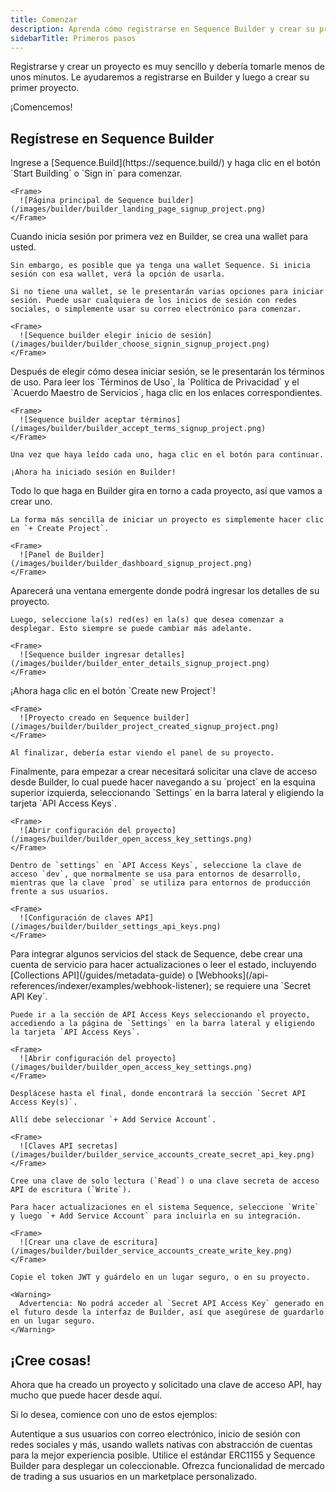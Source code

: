 ```yaml
---
title: Comenzar
description: Aprenda cómo registrarse en Sequence Builder y crear su primer proyecto en solo unos minutos.
sidebarTitle: Primeros pasos
---
```


Registrarse y crear un proyecto es muy sencillo y debería tomarle menos de unos minutos. Le ayudaremos a registrarse en Builder y luego a crear su primer proyecto.

¡Comencemos!

## Regístrese en Sequence Builder

<Steps>
  <Step title="Vaya a sequence.build">
    Ingrese a [Sequence.Build](https://sequence.build/) y haga clic en el botón `Start Building` o `Sign in` para comenzar.

    <Frame>
      ![Página principal de Sequence builder](/images/builder/builder_landing_page_signup_project.png)
    </Frame>
  </Step>

  <Step title="Elija un método de inicio de sesión">
    Cuando inicia sesión por primera vez en Builder, se crea una wallet para usted.

    Sin embargo, es posible que ya tenga una wallet Sequence. Si inicia sesión con esa wallet, verá la opción de usarla.

    Si no tiene una wallet, se le presentarán varias opciones para iniciar sesión. Puede usar cualquiera de los inicios de sesión con redes sociales, o simplemente usar su correo electrónico para comenzar.

    <Frame>
      ![Sequence builder elegir inicio de sesión](/images/builder/builder_choose_signin_signup_project.png)
    </Frame>
  </Step>

  <Step title="Inicie sesión en sequence.build">
    Después de elegir cómo desea iniciar sesión, se le presentarán los términos de uso. Para leer los `Términos de Uso`, la `Política de Privacidad` y el `Acuerdo Maestro de Servicios`, haga clic en los enlaces correspondientes.

    <Frame>
      ![Sequence builder aceptar términos](/images/builder/builder_accept_terms_signup_project.png)
    </Frame>

    Una vez que haya leído cada uno, haga clic en el botón para continuar.

    ¡Ahora ha iniciado sesión en Builder!
  </Step>

  <Step title="Crear un proyecto">
    Todo lo que haga en Builder gira en torno a cada proyecto, así que vamos a crear uno.

    La forma más sencilla de iniciar un proyecto es simplemente hacer clic en `+ Create Project`.

    <Frame>
      ![Panel de Builder](/images/builder/builder_dashboard_signup_project.png)
    </Frame>
  </Step>

  <Step title="Ingrese los detalles del proyecto">
    Aparecerá una ventana emergente donde podrá ingresar los detalles de su proyecto.

    Luego, seleccione la(s) red(es) en la(s) que desea comenzar a desplegar. Esto siempre se puede cambiar más adelante.

    <Frame>
      ![Sequence builder ingresar detalles](/images/builder/builder_enter_details_signup_project.png)
    </Frame>
  </Step>

  <Step title="¡Cree el proyecto!">
    ¡Ahora haga clic en el botón `Create new Project`!

    <Frame>
      ![Proyecto creado en Sequence builder](/images/builder/builder_project_created_signup_project.png)
    </Frame>

    Al finalizar, debería estar viendo el panel de su proyecto.
  </Step>

  <Step title="Solicite una clave de acceso API">
    Finalmente, para empezar a crear necesitará solicitar una clave de acceso desde Builder, lo cual puede hacer navegando a su `project` en la esquina superior izquierda, seleccionando `Settings` en la barra lateral y eligiendo la tarjeta `API Access Keys`.

    <Frame>
      ![Abrir configuración del proyecto](/images/builder/builder_open_access_key_settings.png)
    </Frame>

    Dentro de `settings` en `API Access Keys`, seleccione la clave de acceso `dev`, que normalmente se usa para entornos de desarrollo, mientras que la clave `prod` se utiliza para entornos de producción frente a sus usuarios.

    <Frame>
      ![Configuración de claves API](/images/builder/builder_settings_api_keys.png)
    </Frame>
  </Step>

  <Step title="(Opcional para desarrollo) Cree una cuenta de servicio">
    Para integrar algunos servicios del stack de Sequence, debe crear una cuenta de servicio para hacer actualizaciones o leer el estado, incluyendo [Collections API](/guides/metadata-guide) o [Webhooks](/api-references/indexer/examples/webhook-listener); se requiere una `Secret API Key`.

    Puede ir a la sección de API Access Keys seleccionando el proyecto, accediendo a la página de `Settings` en la barra lateral y eligiendo la tarjeta `API Access Keys`.

    <Frame>
      ![Abrir configuración del proyecto](/images/builder/builder_open_access_key_settings.png)
    </Frame>

    Desplácese hasta el final, donde encontrará la sección `Secret API Access Key(s)`.

    Allí debe seleccionar `+ Add Service Account`.

    <Frame>
      ![Claves API secretas](/images/builder/builder_service_accounts_create_secret_api_key.png)
    </Frame>

    Cree una clave de solo lectura (`Read`) o una clave secreta de acceso API de escritura (`Write`).

    Para hacer actualizaciones en el sistema Sequence, seleccione `Write` y luego `+ Add Service Account` para incluirla en su integración.

    <Frame>
      ![Crear una clave de escritura](/images/builder/builder_service_accounts_create_write_key.png)
    </Frame>

    Copie el token JWT y guárdelo en un lugar seguro, o en su proyecto.

    <Warning>
      Advertencia: No podrá acceder al `Secret API Access Key` generado en el futuro desde la interfaz de Builder, así que asegúrese de guardarlo en un lugar seguro.
    </Warning>
  </Step>
</Steps>

## ¡Cree cosas!
Ahora que ha creado un proyecto y solicitado una clave de acceso API, hay mucho que puede hacer desde aquí.

Si lo desea, comience con uno de estos ejemplos:

<CardGroup cols={3}>
  <Card title="Integre y autentique a sus usuarios" icon="sack-dollar" href="/solutions_old/wallets/embedded-wallet/quickstart">
    Autentique a sus usuarios con correo electrónico, inicio de sesión con redes sociales y más, usando wallets nativas con abstracción de cuentas para la mejor experiencia posible.
  </Card>

  <Card title="Desplegar un coleccionable" icon="cloud" href="/solutions/builder/contracts/deploy-an-item-collection">
    Utilice el estándar ERC1155 y Sequence Builder para desplegar un coleccionable.
  </Card>

  <Card title="Cree un Marketplace Personalizado" icon="shop-lock" href="/guides/custom-marketplace">
    Ofrezca funcionalidad de mercado de trading a sus usuarios en un marketplace personalizado.
  </Card>
</CardGroup>